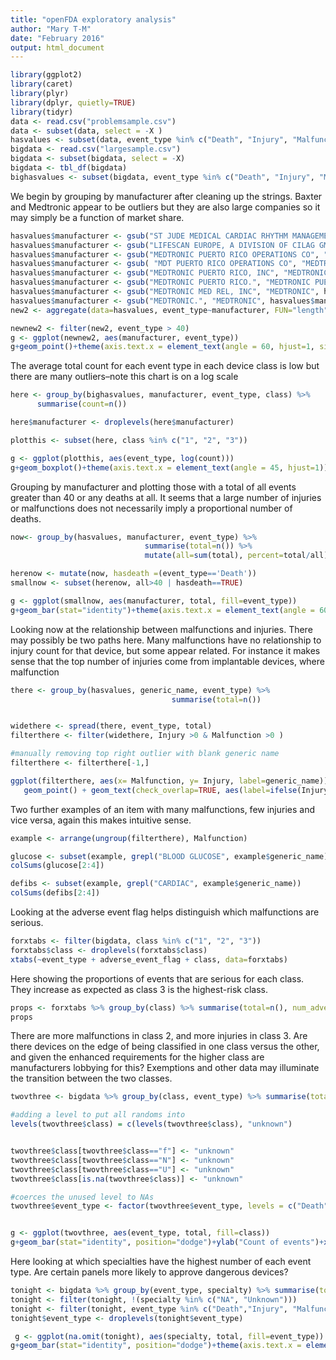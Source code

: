 ```yaml
---
title: "openFDA exploratory analysis"
author: "Mary T-M"
date: "February 2016"
output: html_document
---
```




```r
library(ggplot2)
library(caret)
library(plyr)
library(dplyr, quietly=TRUE)
library(tidyr)
data <- read.csv("problemsample.csv")
data <- subset(data, select = -X )
hasvalues <- subset(data, event_type %in% c("Death", "Injury", "Malfunction"))
bigdata <- read.csv("largesample.csv")
bigdata <- subset(bigdata, select = -X)
bigdata <- tbl_df(bigdata)
bighasvalues <- subset(bigdata, event_type %in% c("Death", "Injury", "Malfunction"))
```


We begin by grouping by manufacturer after cleaning up the strings. Baxter and Medtronic appear to be outliers but they are also large companies so it may simply be a function of market share.

```r
hasvalues$manufacturer <- gsub("ST JUDE MEDICAL CARDIAC RHYTHM MANAGEMENT DIVISION", "ST JUDE MEDICAL",hasvalues$manufacturer)
hasvalues$manufacturer <- gsub("LIFESCAN EUROPE, A DIVISION OF CILAG GMBH INTL", "LIFESCAN EUROPE", hasvalues$manufacturer)
hasvalues$manufacturer <- gsub("MEDTRONIC PUERTO RICO OPERATIONS CO", "MEDTRONIC PUERTO RICO", hasvalues$manufacturer)
hasvalues$manufacturer <- gsub( "MDT PUERTO RICO OPERATIONS CO", "MEDTRONIC PUERTO RICO", hasvalues$manufacturer)
hasvalues$manufacturer <- gsub("MEDTRONIC PUERTO RICO, INC", "MEDTRONIC PUERTO RICO", hasvalues$manufacturer)
hasvalues$manufacturer <- gsub("MEDTRONIC PUERTO RICO.", "MEDTRONIC PUERTO RICO", hasvalues$manufacturer)
hasvalues$manufacturer <- gsub("MEDTRONIC MED REL, INC", "MEDTRONIC", hasvalues$manufacturer)
hasvalues$manufacturer <- gsub("MEDTRONIC.", "MEDTRONIC", hasvalues$manufacturer)
new2 <- aggregate(data=hasvalues, event_type~manufacturer, FUN="length")

newnew2 <- filter(new2, event_type > 40)
g <- ggplot(newnew2, aes(manufacturer, event_type))
g+geom_point()+theme(axis.text.x = element_text(angle = 60, hjust=1, size = 8))+ylab("Total number of events")+xlab("")+ggtitle("Manufacturers with High Total Event Counts")
```

The average total count for each event type in each device class is low but there are many outliers--note this chart is on a log scale

```r

here <- group_by(bighasvalues, manufacturer, event_type, class) %>% 
      summarise(count=n()) 

here$manufacturer <- droplevels(here$manufacturer)

plotthis <- subset(here, class %in% c("1", "2", "3"))

g <- ggplot(plotthis, aes(event_type, log(count)))
g+geom_boxplot()+theme(axis.text.x = element_text(angle = 45, hjust=1))+ylab("Log of Total number of events")+facet_grid(.~class)
```

Grouping by manufacturer and plotting those with a total of all events greater than 40 or any deaths at all. It seems that a large number of injuries or malfunctions does not necessarily imply a proportional number of deaths. 

```r
now<- group_by(hasvalues, manufacturer, event_type) %>% 
                              summarise(total=n()) %>% 
                              mutate(all=sum(total), percent=total/all)

herenow <- mutate(now, hasdeath =(event_type=='Death'))
smallnow <- subset(herenow, all>40 | hasdeath==TRUE)

g <- ggplot(smallnow, aes(manufacturer, total, fill=event_type))
g+geom_bar(stat="identity")+theme(axis.text.x = element_text(angle = 60, hjust=1, size=8))+xlab("")+ggtitle("Event Types by Manufacturers")+ylab("Total number of events")

```

Looking now at the relationship between malfunctions and injuries. There may possibly be two paths here. Many malfunctions have no relationship to injury count for that device, but some appear related. For instance it makes sense that the top number of injuries come from implantable devices, where malfunction 

```r

there <- group_by(hasvalues, generic_name, event_type) %>%
                                    summarise(total=n())


widethere <- spread(there, event_type, total)
filterthere <- filter(widethere, Injury >0 & Malfunction >0 )

#manually removing top right outlier with blank generic name
filterthere <- filterthere[-1,]

ggplot(filterthere, aes(x= Malfunction, y= Injury, label=generic_name))+
   geom_point() + geom_text(check_overlap=TRUE, aes(label=ifelse(Injury>15,as.character(generic_name),'')), size=3, hjust=0,vjust=0, nudge_y=1)+ggtitle("Injuries and Malfunctions by Device Type")

```

Two further examples of an item with many malfunctions, few injuries and vice versa, again this makes intuitive sense.

```r
example <- arrange(ungroup(filterthere), Malfunction)

glucose <- subset(example, grepl("BLOOD GLUCOSE", example$generic_name))
colSums(glucose[2:4])

defibs <- subset(example, grepl("CARDIAC", example$generic_name))
colSums(defibs[2:4])
```
 
Looking at the adverse event flag helps distinguish which malfunctions are serious.

```r
forxtabs <- filter(bigdata, class %in% c("1", "2", "3"))
forxtabs$class <- droplevels(forxtabs$class)
xtabs(~event_type + adverse_event_flag + class, data=forxtabs)
```

Here showing the proportions of events that are serious for each class. They increase as expected as class 3 is the highest-risk class.

```r

props <- forxtabs %>% group_by(class) %>% summarise(total=n(), num_adverse=sum(adverse_event_flag=="Y"), prop=num_adverse/total)
props
```

There are more malfunctions in class 2, and more injuries in class 3. Are there devices on the edge of being classified in one class versus the other, and given the enhanced requirements for the higher class are manufacturers lobbying for this? Exemptions and other data may illuminate the transition between the two classes.

```r
twovthree <- bigdata %>% group_by(class, event_type) %>% summarise(total=n())

#adding a level to put all randoms into 
levels(twovthree$class) = c(levels(twovthree$class), "unknown")


twovthree$class[twovthree$class=="f"] <- "unknown"
twovthree$class[twovthree$class=="N"] <- "unknown"
twovthree$class[twovthree$class=="U"] <- "unknown"
twovthree$class[is.na(twovthree$class)] <- "unknown"

#coerces the unused level to NAs
twovthree$event_type <- factor(twovthree$event_type, levels = c("Death","Injury", "Malfunction", "Other"))


g <- ggplot(twovthree, aes(event_type, total, fill=class))
g+geom_bar(stat="identity", position="dodge")+ylab("Count of events")+xlab("Type of event")
```
 
Here looking at which specialties have the highest number of each event type. Are certain panels more likely to approve dangerous devices? 
 
```r

tonight <- bigdata %>% group_by(event_type, specialty) %>% summarise(total=n())
tonight <- filter(tonight, !(specialty %in% c("NA", "Unknown")))
tonight <- filter(tonight, event_type %in% c("Death","Injury", "Malfunction"))
tonight$event_type <- droplevels(tonight$event_type)

 g <- ggplot(na.omit(tonight), aes(specialty, total, fill=event_type))
g+geom_bar(stat="identity", position="dodge")+theme(axis.text.x = element_text(angle = 45, hjust=1))+scale_fill_brewer(type = "qual", palette=2)+xlab("")+ylab("Total events")+ggtitle("Number of Events by Specialty Panel")
```

```r

```